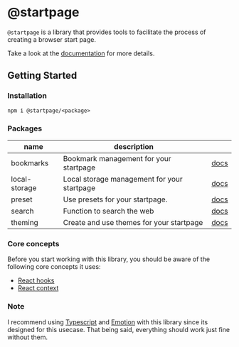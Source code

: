 
<DocsLogo />

# @startpage

`@startpage` is a library that provides tools to facilitate the process of creating a browser start page.

Take a look at the [documentation](https://prettycoffee.github.io/startpage/) for more details.

## Getting Started

### Installation

```
npm i @startpage/<package>
```

### Packages

| name          | description                                  |                                                                  |
| ------------- | -------------------------------------------- | ---------------------------------------------------------------- |
| bookmarks     | Bookmark management for your startpage       | [docs](https://prettycoffee.github.io/startpage/#/bookmarks)     |
| local-storage | Local storage management for your startpage  | [docs](https://prettycoffee.github.io/startpage/#/local-storage) |
| preset        | Use presets for your startpage.              | [docs](https://prettycoffee.github.io/startpage/#/preset)        |
| search        | Function to search the web                   | [docs](https://prettycoffee.github.io/startpage/#/search)        |
| theming       | Create and use themes for your startpage     | [docs](https://prettycoffee.github.io/startpage/#/theming)       |

### Core concepts

Before you start working with this library, you should be aware of the following core concepts it uses:

- [React hooks](https://reactjs.org/docs/hooks-intro.html)
- [React context](https://reactjs.org/docs/context.html)

### Note

I recommend using [Typescript](https://www.typescriptlang.org/) and [Emotion](https://emotion.sh/docs/introduction) with this library since its designed for this usecase. That being said, everything should work just fine without them.
